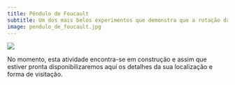 ```yaml
---
title: Pêndulo de Foucault
subtitle: Um dos mais belos experimentos que demonstra que a rotação da Terra é absoluta. *Venha conhecer o nosso exemplar!*
image: pendulo_de_foucault.jpg
---
```


![](pendulo_de_foucault.jpg)

No momento, esta atividade encontra-se em construção e assim que estiver pronta disponibilizaremos aqui os detalhes da sua localização e forma de visitação.